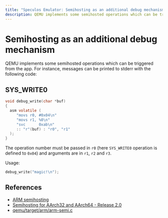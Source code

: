 ```yaml
---
title: "Speculos Emulator: Semihosting as an additional debug mechanism"
description: QEMU implements some semihosted operations which can be triggered from the app.
---
```


# Semihosting as an additional debug mechanism

QEMU implements some semihosted operations which can be triggered from the app.
For instance, messages can be printed to stderr with the following code:

## SYS_WRITE0

```C copy
void debug_write(char *buf)
{
  asm volatile (
     "movs r0, #0x04\n"
     "movs r1, %0\n"
     "svc      0xab\n"
     :: "r"(buf) : "r0", "r1"
  );
}
```

The operation number must be passed in `r0` (here `SYS_WRITE0` operation is
defined to `0x04`) and arguments are in `r1`, `r2` and `r3`.

Usage:

```C copy
debug_write("magic!\n");
```


## References

- [ARM semihosting](http://infocenter.arm.com/help/index.jsp?topic=/com.arm.doc.dui0471c/Bgbjjgij.html)
- [Semihosting for AArch32 and AArch64 - Release 2.0](https://static.docs.arm.com/100863/0200/semihosting.pdf)
- [qemu/target/arm/arm-semi.c](https://github.com/qemu/qemu/blob/8de702cb677c8381fb702cae252d6b69aa4c653b/target/arm/arm-semi.c)